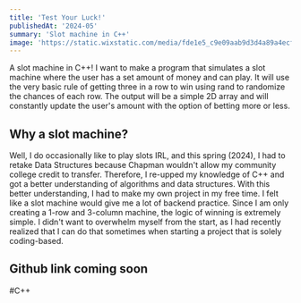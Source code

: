 ```yaml
---
title: 'Test Your Luck!'
publishedAt: '2024-05'
summary: 'Slot machine in C++'
image: 'https://static.wixstatic.com/media/fde1e5_c9e09aab9d3d4a89a4ecf4a80066a156~mv2.jpg/v1/fill/w_537,h_245,al_c,q_80,usm_0.66_1.00_0.01,enc_auto/slot.jpg'
---
```


A slot machine in C++! I want to make a program that simulates a slot machine where the user has a set amount of money and can play. It will use the very 
basic rule of getting three in a row to win using rand to randomize the chances of each row. The output will be a simple 2D array and will constantly update 
the user's amount with the option of betting more or less.

## Why a slot machine?
Well, I do occasionally like to play slots IRL, and this spring (2024), I had to retake Data Structures because Chapman wouldn't allow my community college 
credit to transfer. Therefore, I re-upped my knowledge of C++ and got a better understanding of algorithms and data structures. With this better understanding, 
I had to make my own project in my free time. I felt like a slot machine would give me a lot of backend practice. Since I am only creating a 1-row and 3-column machine,
the logic of winning is extremely simple. I didn't want to overwhelm myself from the start, as I had recently realized that I can do that sometimes when starting a project 
that is solely coding-based.

## Github link coming soon

#C++